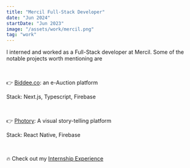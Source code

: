```yaml
---
title: "Mercil Full-Stack Developer"
date: "Jun 2024"
startDate: "Jun 2023"
image: "/assets/work/mercil.png"
tag: "work"
---
```


I interned and worked as a Full-Stack developer at Mercil.
Some of the notable projects worth mentioning are

&nbsp;

👉 [Biddee.co](https://www.biddee.co/): an e-Auction platform

Stack: Next.js, Typescript, Firebase

&nbsp;

👉 [Photory](https://www.photory.app/): A visual story-telling platform

Stack: React Native, Firebase

&nbsp;

🔥 Check out my [Internship Experience](https://www.facebook.com/mercilsolution/videos/594940365947060)

